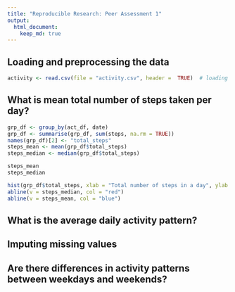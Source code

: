 ```yaml
---
title: "Reproducible Research: Peer Assessment 1"
output: 
  html_document:
    keep_md: true
---
```



## Loading and preprocessing the data

```r
activity <- read.csv(file = "activity.csv", header =  TRUE)  # loading the data

```



## What is mean total number of steps taken per day?
```r
grp_df <- group_by(act_df, date)
grp_df <- summarise(grp_df, sum(steps, na.rm = TRUE))
names(grp_df)[2] <- "total_steps"
steps_mean <- mean(grp_df$total_steps)
steps_median <- median(grp_df$total_steps)

steps_mean
steps_median

```
```r
hist(grp_df$total_steps, xlab = "Total number of steps in a day", ylab = "Number of days", col = "green")
abline(v = steps_median, col = "red")
abline(v = steps_mean, col = "blue")

```



## What is the average daily activity pattern?



## Imputing missing values



## Are there differences in activity patterns between weekdays and weekends?
